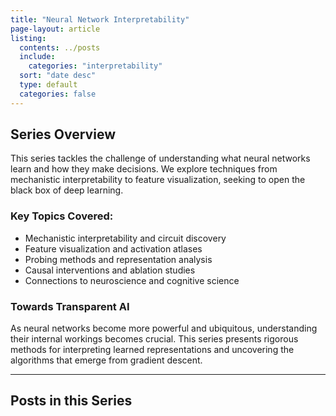 ```yaml
---
title: "Neural Network Interpretability"
page-layout: article
listing:
  contents: ../posts
  include:
    categories: "interpretability"
  sort: "date desc"
  type: default
  categories: false
---
```


## Series Overview

This series tackles the challenge of understanding what neural networks learn and how they make decisions. We explore techniques from mechanistic interpretability to feature visualization, seeking to open the black box of deep learning.

### Key Topics Covered:
- Mechanistic interpretability and circuit discovery
- Feature visualization and activation atlases
- Probing methods and representation analysis
- Causal interventions and ablation studies
- Connections to neuroscience and cognitive science

### Towards Transparent AI

As neural networks become more powerful and ubiquitous, understanding their internal workings becomes crucial. This series presents rigorous methods for interpreting learned representations and uncovering the algorithms that emerge from gradient descent.

---

## Posts in this Series